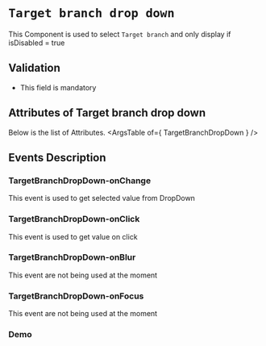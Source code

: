 <!-- Custom-MDX-Documentation.mdx -->

# `Target branch drop down`

This Component is used to select `Target branch` and only display if isDisabled = true

## Validation 
- This field is mandatory

## Attributes of Target branch drop down
Below is the list of Attributes.
<ArgsTable of={ TargetBranchDropDown } /> 

## Events Description

### TargetBranchDropDown-onChange

This event is used to get selected value from DropDown

### TargetBranchDropDown-onClick

This event is used to get value on click

### TargetBranchDropDown-onBlur

This event are not being used at the moment

### TargetBranchDropDown-onFocus

This event are not being used at the moment

### Demo

<Canvas>
<Story id="targetbranchdropdown--primary" />
</Canvas>

 